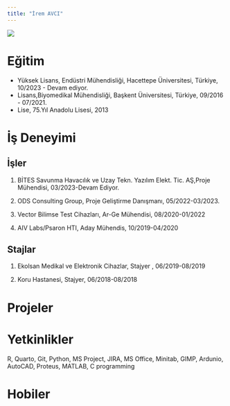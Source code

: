 ```yaml
---
title: "İrem AVCI"
---
```


[![](/assets/images/IremAvci.jpeg){fig-align="center"}](/assets/CV's/Irem_Avci_CV.pdf)

# Eğitim

-   Yüksek Lisans, Endüstri Mühendisliği, Hacettepe Üniversitesi, Türkiye, 10/2023 - Devam ediyor.
-   Lisans,Biyomedikal Mühendisliği, Başkent Üniversitesi, Türkiye, 09/2016 - 07/2021.
-   Lise, 75.Yıl Anadolu Lisesi, 2013

# İş Deneyimi

## İşler

1.  BİTES Savunma Havacılık ve Uzay Tekn. Yazılım Elekt. Tic. AŞ,Proje Mühendisi, 03/2023-Devam Ediyor.

2.  ODS Consulting Group, Proje Geliştirme Danışmanı, 05/2022-03/2023.

3.  Vector Bilimse Test Cihazları, Ar-Ge Mühendisi, 08/2020-01/2022

4.  AIV Labs/Psaron HTI, Aday Mühendis, 10/2019-04/2020

## Stajlar

1.  Ekolsan Medikal ve Elektronik Cihazlar, Stajyer , 06/2019-08/2019

2.  Koru Hastanesi, Stajyer, 06/2018-08/2018

# Projeler

# 

# Yetkinlikler

R, Quarto, Git, Python, MS Project, JIRA, MS Office, Minitab, GIMP, Ardunio, AutoCAD, Proteus, MATLAB, C programming

# Hobiler
